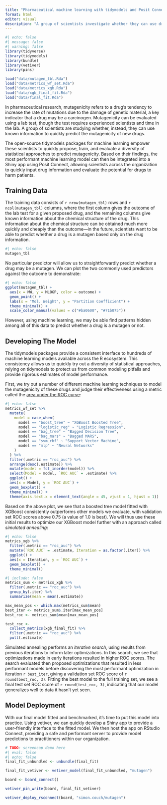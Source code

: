 ```yaml
---
title: "Pharmaceutical machine learning with tidymodels and Posit Connect"
format: html
editor: visual
description: "A group of scientists investigate whether they can use drug information to predict if a proposed drug could be a mutagen (i.e. toxicity caused by damage to DNA). Deploying a tidymodels machine learning model with Posit Connect, these scientists can rapidly assess new drugs for their potential harm to patients."
---
```


```r
#| echo: false
#| message: false
#| warning: false
library(tidyverse)
library(tidymodels)
library(bundle)
library(vetiver)
library(pins)

load("data/mutagen_tbl.Rda")
load("data/metrics_wf_set.Rda")
load("data/metrics_xgb.Rda")
load("data/xgb_final_fit.Rda")
load("data/final_fit.Rda")
```

In pharmaceutical research, mutagenicity refers to a drug's tendency to increase the rate of mutations due to the damage of genetic material, a key indicator that a drug may be a carcinogen. Mutagenicity can be evaluated using a lab test, though the test requires experienced scientists and time in the lab. A group of scientists are studying whether, instead, they can use known information to quickly predict the mutagenicity of new drugs.

The open-source tidymodels packages for machine learning empower these scientists to quickly propose, train, and evaluate a diversity of statistical approaches to predict mutagenicity. Based on their findings, the most performant machine learning model can then be integrated into a Shiny app using Posit Connect, allowing scientists across the organization to quickly input drug information and evaluate the potential for drugs to harm patients.

## Training Data

The training data consists of `r nrow(mutagen_tbl)` rows and `r ncol(mutagen_tbl)` columns, where the first column gives the outcome of the lab test for a given proposed drug, and the remaining columns give known information about the chemical structure of the drug. This information about the chemical structure can be obtained much more quickly and cheaply than the outcome---in the future, scientists want to be able to predict whether a drug is a mutagen based only on the drug information.

```r
#| echo: false
mutagen_tbl
```

No particular predictor will allow us to straightforwardly predict whether a drug may be a mutagen. We can plot the two commonly used predictors against the outcome to demonstrate:

```r
#| echo: false
ggplot(mutagen_tbl) +
  aes(x = MW, y = MLOGP, color = outcome) +
  geom_point() +
  labs(x = "Mol. Weight", y = "Partition Coefficient") +
  theme_minimal() +
  scale_color_manual(values = c("#ba0600", "#71b075"))
```

However, using machine learning, we may be able find patterns hidden among all of this data to predict whether a drug is a mutagen or not.

## Developing The Model

The tidymodels packages provide a consistent interface to hundreds of machine learning models available across the R ecosystem. This consistency allows us to quickly try out a diversity of statistical approaches, relying on tidymodels to protect us from common modeling pitfalls and provide rigorous estimates of model performance.

First, we try out a number of different machine learning techniques to model the mutagenicity of these drugs and judge their effectiveness using a metric called the [area under the ROC curve](https://bookdown.org/max/FES/measuring-performance.html#class-metrics "ROC curves"):

```r
#| echo: false
metrics_wf_set %>%
  mutate(
    model = case_when(
      model == "boost_tree" ~ "XGBoost Boosted Tree",
      model == "logistic_reg" ~ "Logistic Regression",
      model == "bag_tree" ~ "Bagged Decision Tree",
      model == "bag_mars" ~ "Bagged MARS",
      model == "svm_rbf" ~ "Support Vector Machine",
      model == "mlp" ~ "Neural Networks"
    )
  ) %>%
  filter(.metric == "roc_auc") %>%
  arrange(desc(.estimate)) %>%
  mutate(model = fct_inorder(model)) %>%
  select(Model = model, `ROC AUC` = .estimate) %>%
  ggplot() +
  aes(x = Model, y = `ROC AUC`) +
  geom_boxplot() +
  theme_minimal() +
  theme(axis.text.x = element_text(angle = 45, vjust = 1, hjust = 1))
```

Based on the above plot, we see that a boosted tree model fitted with XGBoost consistently outperforms other models we evaluate, with validation set ROC scores above 0.75 (a value of 1.0 is best). We will thus use these initial results to optimize our XGBoost model further with an approach called *simulated annealing*:

```r
#| echo: false
metrics_xgb %>%
  filter(.metric == "roc_auc") %>%
  mutate(`ROC AUC` = .estimate, Iteration = as.factor(.iter)) %>%
  ggplot() +
  aes(x = Iteration, y = `ROC AUC`) +
  geom_boxplot() +
  theme_minimal()
```

```r
#| include: false
metrics_sum <- metrics_xgb %>%
  filter(.metric == "roc_auc") %>%
  group_by(.iter) %>%
  summarize(mean = mean(.estimate))

max_mean_pos <- which.max(metrics_sum$mean)
best_iter <- metrics_sum$.iter[max_mean_pos]
best_roc <- metrics_sum$mean[max_mean_pos]

test_roc <- 
  collect_metrics(xgb_final_fit) %>%
  filter(.metric == "roc_auc") %>%
  pull(.estimate)
```

Simulated annealing performs an *iterative search*, using results from previous iterations to inform later optimizations. In this search, we see that optimizations made in early iterations resulted in higher ROC scores. The search evaluated then proposed optimizations that resulted in less performant models before discovering the most performant optimization in iteration `r best_iter`, giving a validation set ROC score of `r round(best_roc, 3)`. Fitting the best model to the full training set, we see a final test set ROC score of `r round(test_roc, 3)`, indicating that our model generalizes well to data it hasn't yet seen.

## Model Deployment

With our final model fitted and benchmarked, it's time to put this model into practice. Using vetiver, we can quickly develop a Shiny app to provide a user-friendly interface to the fitted model. We then host the app on RStudio Connect, providing a safe and performant server to provide model predictions to practitioners within our organization.

``` r
# TODO: screencap demo here
#| eval: false
#| echo: false
final_fit_unbundled <- unbundle(final_fit)

final_fit_vetiver <- vetiver_model(final_fit_unbundled, "mutagen")

board <- board_connect()

vetiver_pin_write(board, final_fit_vetiver)

vetiver_deploy_rsconnect(board, "simon.couch/mutagen")
```

